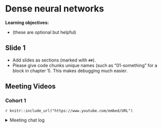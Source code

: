 # Dense neural networks

**Learning objectives:**

- (these are optional but helpful)

## Slide 1

- Add slides as sections (marked with `##`).
- Please give code chunks unique names (such as "01-something" for a block in chapter 1). This makes debugging much easier.

## Meeting Videos

### Cohort 1

`r knitr::include_url("https://www.youtube.com/embed/URL")`

<details>
<summary> Meeting chat log </summary>

```
LOG
```
</details>
